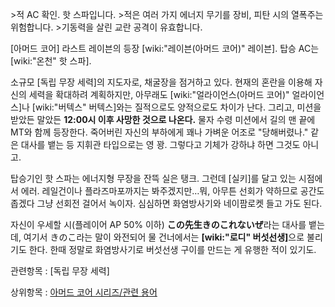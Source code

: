 >적 AC 확인. 핫 스파입니다.
>적은 여러 가지 에너지 무기를 장비, 피탄 시의 열폭주는 위험합니다.
>기동력을 살린 교란 공격이 유효합니다.

[아머드 코어] 라스트 레이븐의 등장 [wiki:"레이븐(아머드 코어)" 레이븐]. 탑승 AC는 [wiki:"온천" 핫 스파].

소규모 [독립 무장 세력]의 지도자로, 채굴장을 점거하고 있다. 현재의 혼란을 이용해 자신의 세력을 확대하려 계획하지만, 아무래도 [wiki:"얼라이언스(아머드 코어)" 얼라이언스]나 [wiki:"버텍스" 버텍스]와는 질적으로도 양적으로도 차이가 난다. 
그리고, 미션을 받았든 말았든 '''12:00시 이후 사망한 것으로 나온다.'''
물자 수령 미션에서 길의 맨 끝에 MT와 함께 등장한다. 죽어버린 자신의 부하에게 꽤나 가벼운 어조로 "당해버렸나." 같은 대사를 뱉는 등 지휘관 타입으로는 영 꽝. 그렇다고 기체가 강하냐 하면 그것도 아니고.

탑승기인 핫 스파는 에너지형 무장을 잔뜩 실은 탱크. 그런데 [실키]를 달고 있는 시점에서 에러. 레일건이나 플라즈마포까지는 봐주겠지만…뭐, 아무튼 선회가 약하므로 공간도 좁겠다 그냥 선회전 걸어서 녹이자. 심심하면 화염방사기와 네이팜로켓 들고 가도 된다.

자신이 우세할 시(플레이어 AP 50% 이하) '''この先生きのこれないぜ'''라는 대사를 뱉는데, 여기서 きのこ라는 말이 와전되어 물 건너에서는 '''[wiki:"로디" 버섯선생]'''으로 불리기도 한다. 한때 정말로 화염방사기로 버섯선생 구이를 만드는 게 유행한 적이 있기도.

관련항목 : [독립 무장 세력]

상위항목 : [[아머드 코어 시리즈/관련 용어]]
